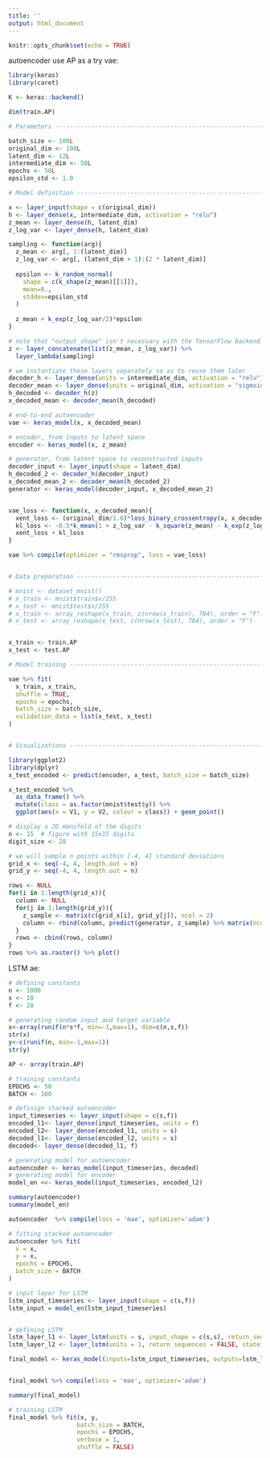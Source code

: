 ```yaml
---
title: ''
output: html_document
---
```


```r
knitr::opts_chunk$set(echo = TRUE)
```

autoencoder
use AP as a try
vae:
```r
library(keras)
library(caret)

K <- keras::backend()

dim(train.AP)

# Parameters --------------------------------------------------------------

batch_size <- 100L
original_dim <- 100L
latent_dim <- 12L
intermediate_dim <- 50L
epochs <- 50L
epsilon_std <- 1.0

# Model definition --------------------------------------------------------

x <- layer_input(shape = c(original_dim))
h <- layer_dense(x, intermediate_dim, activation = "relu")
z_mean <- layer_dense(h, latent_dim)
z_log_var <- layer_dense(h, latent_dim)

sampling <- function(arg){
  z_mean <- arg[, 1:(latent_dim)]
  z_log_var <- arg[, (latent_dim + 1):(2 * latent_dim)]
  
  epsilon <- k_random_normal(
    shape = c(k_shape(z_mean)[[1]]), 
    mean=0.,
    stddev=epsilon_std
  )
  
  z_mean + k_exp(z_log_var/2)*epsilon
}

# note that "output_shape" isn't necessary with the TensorFlow backend
z <- layer_concatenate(list(z_mean, z_log_var)) %>% 
  layer_lambda(sampling)

# we instantiate these layers separately so as to reuse them later
decoder_h <- layer_dense(units = intermediate_dim, activation = "relu")
decoder_mean <- layer_dense(units = original_dim, activation = "sigmoid")
h_decoded <- decoder_h(z)
x_decoded_mean <- decoder_mean(h_decoded)

# end-to-end autoencoder
vae <- keras_model(x, x_decoded_mean)

# encoder, from inputs to latent space
encoder <- keras_model(x, z_mean)

# generator, from latent space to reconstructed inputs
decoder_input <- layer_input(shape = latent_dim)
h_decoded_2 <- decoder_h(decoder_input)
x_decoded_mean_2 <- decoder_mean(h_decoded_2)
generator <- keras_model(decoder_input, x_decoded_mean_2)


vae_loss <- function(x, x_decoded_mean){
  xent_loss <- (original_dim/1.0)*loss_binary_crossentropy(x, x_decoded_mean)
  kl_loss <- -0.5*k_mean(1 + z_log_var - k_square(z_mean) - k_exp(z_log_var), axis = -1L)
  xent_loss + kl_loss
}

vae %>% compile(optimizer = "rmsprop", loss = vae_loss)


# Data preparation --------------------------------------------------------

# mnist <- dataset_mnist()
# x_train <- mnist$train$x/255
# x_test <- mnist$test$x/255
# x_train <- array_reshape(x_train, c(nrow(x_train), 784), order = "F")
# x_test <- array_reshape(x_test, c(nrow(x_test), 784), order = "F")


x_train <- train.AP
x_test <- test.AP

# Model training ----------------------------------------------------------

vae %>% fit(
  x_train, x_train, 
  shuffle = TRUE, 
  epochs = epochs, 
  batch_size = batch_size, 
  validation_data = list(x_test, x_test)
)


# Visualizations ----------------------------------------------------------

library(ggplot2)
library(dplyr)
x_test_encoded <- predict(encoder, x_test, batch_size = batch_size)

x_test_encoded %>%
  as_data_frame() %>% 
  mutate(class = as.factor(mnist$test$y)) %>%
  ggplot(aes(x = V1, y = V2, colour = class)) + geom_point()

# display a 2D manifold of the digits
n <- 15  # figure with 15x15 digits
digit_size <- 28

# we will sample n points within [-4, 4] standard deviations
grid_x <- seq(-4, 4, length.out = n)
grid_y <- seq(-4, 4, length.out = n)

rows <- NULL
for(i in 1:length(grid_x)){
  column <- NULL
  for(j in 1:length(grid_y)){
    z_sample <- matrix(c(grid_x[i], grid_y[j]), ncol = 2)
    column <- rbind(column, predict(generator, z_sample) %>% matrix(ncol = 28) )
  }
  rows <- cbind(rows, column)
}
rows %>% as.raster() %>% plot()
```


LSTM ae:
```r
# defining constants
n <- 1000
s <- 10
f <- 20

# generating random input and target variable
x<-array(runif(n*s*f, min=-1,max=1), dim=c(n,s,f)) 
str(x)
y<-c(runif(n, min=-1,max=1)) 
str(y)

AP <- array(train.AP)

# training constants
EPOCHS <- 50
BATCH <- 100

# definign stacked autoencoder
input_timeseries <- layer_input(shape = c(s,f))
encoded_l1<- layer_dense(input_timeseries, units = f)
encoded_l2<- layer_dense(encoded_l1, units = s)
decoded_l1<- layer_dense(encoded_l2, units = s)
decoded<- layer_dense(decoded_l1, f)

# generating model for autoencoder
autoencoder <- keras_model(input_timeseries, decoded)
# generating model for encoder
model_en <<- keras_model(input_timeseries, encoded_l2)

summary(autoencoder)
summary(model_en)

autoencoder  %>% compile(loss = 'mae', optimizer='adam')

# fitting stacked autoencoder
autoencoder %>% fit(
  x = x, 
  y = x, 
  epochs = EPOCHS,
  batch_size = BATCH
)

# input layer for LSTM
lstm_input_timeseries <- layer_input(shape = c(s,f))
lstm_input = model_en(lstm_input_timeseries)


# defining LSTM
lstm_layer_l1 <- layer_lstm(units = s, input_shape = c(s,s), return_sequences = TRUE, stateful = FALSE)(lstm_input)
lstm_layer_l2 <- layer_lstm(units = 1, return_sequences = FALSE, stateful = FALSE)(lstm_layer_l1)

final_model <- keras_model(inputs=lstm_input_timeseries, outputs=lstm_layer_l2)


final_model %>% compile(loss = 'mae', optimizer='adam')

summary(final_model)

# training LSTM
final_model %>% fit(x, y, 
                   batch_size = BATCH, 
                   epochs = EPOCHS, 
                   verbose = 1, 
                   shuffle = FALSE)
```


